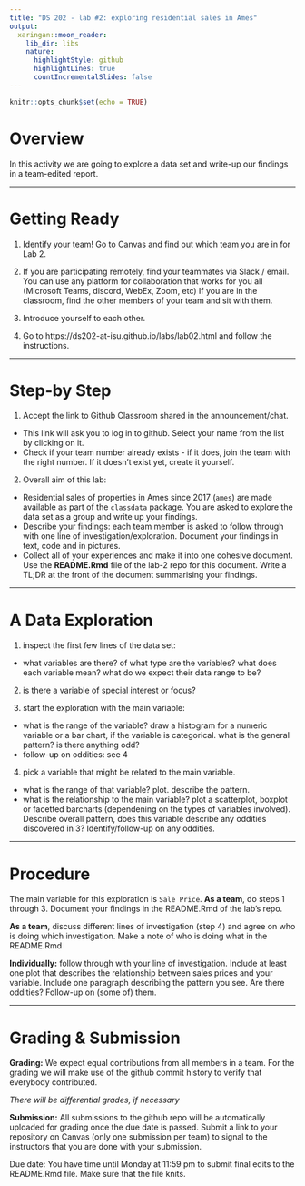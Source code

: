 ```yaml
---
title: "DS 202 - lab #2: exploring residential sales in Ames"
output:
  xaringan::moon_reader:
    lib_dir: libs
    nature:
      highlightStyle: github
      highlightLines: true
      countIncrementalSlides: false
---
```


```r
knitr::opts_chunk$set(echo = TRUE)
```

# Overview

In this activity we are going to explore a data set and write-up our findings in a team-edited report.



---

# Getting Ready

1. Identify your team! Go to Canvas and find out which team you are in for Lab 2. 

2. If you are participating remotely, find your teammates via Slack / email. You can use any platform for collaboration that works for you all (Microsoft Teams, discord, WebEx, Zoom, etc)
If you are in the classroom, find the other members of your team and sit with them.

3. Introduce yourself to each other. 

4. Go to https://ds202-at-isu.github.io/labs/lab02.html and follow the instructions.


---

# Step-by Step

1. Accept the link to Github Classroom shared in the announcement/chat. 
  
  - This link will ask you to log in to github. Select your name from the list by clicking on it.  
<!-- https://classroom.github.com/a/pfl2YPZY-->
  - Check if your team number already exists - if it does, join the team with the right number. If it doesn't exist yet, create it yourself.

2. Overall aim of this lab:
  
  - Residential sales of properties in Ames since 2017 (`ames`) are made available as part of the `classdata` package. You are asked to explore the data set as a group and write up your findings.
  - Describe your findings: each team member is asked to follow through with one line of investigation/exploration. Document your findings in text, code and in pictures. 
  - Collect all of your experiences and make it into one cohesive document. Use the **README.Rmd** file of the lab-2 repo for this document. Write a TL;DR at the front of the document summarising your findings.

---

# A Data Exploration

1. inspect the first few lines of the data set: 

  - what variables are there? of what type are the variables? what does each variable mean? what do we expect their data range to be?

2. is there a variable of special interest or focus? 

3. start the exploration with the main variable: 

  - what is the range of the variable? draw a histogram for a numeric variable or a bar chart, if the variable is categorical. what is the general pattern? is there anything odd? 
  - follow-up on oddities: see 4

4. pick a variable that might be related to the main variable. 

  - what is the range of that variable? plot. describe the pattern.
  - what is the relationship to the main variable? plot a scatterplot, boxplot or facetted barcharts (dependening on the types of variables involved). Describe overall pattern, does this variable describe any oddities discovered in 3? Identify/follow-up on any oddities. 

---

# Procedure

The main variable for this exploration is `Sale Price`. **As a team**, do steps 1 through 3. Document your findings in the README.Rmd of the lab's repo.

**As a team**, discuss different lines of investigation (step 4) and agree on who is doing which investigation. 
Make a note of who is doing what in the README.Rmd

**Individually:** follow through with your line of investigation. Include at least one plot that describes the relationship between sales prices and your variable. Include one paragraph describing the pattern you see. Are there oddities? Follow-up on (some of) them.

---

# Grading & Submission


**Grading:** We expect equal contributions from all members in a team. For the grading we will make use of the github commit history to verify that everybody contributed. 

*There will be differential grades, if necessary* 

**Submission:**
All submissions to the github repo will be automatically uploaded for grading once the due date is passed. Submit a link to your repository on Canvas (only one submission per team) to signal to the instructors that you are done with your submission.


Due date: You have time until Monday at 11:59 pm to submit final edits to the README.Rmd file. Make sure that the file knits.
